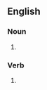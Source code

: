 ==English==

===Noun===
{{head|en|noun form}}

# {{plural of|en|stumble}}

===Verb===
{{head|en|verb form}}

# {{en-third-person singular of|stumble}}